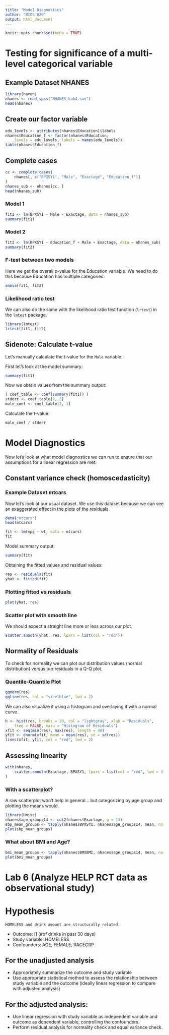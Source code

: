 ```yaml
---
title: "Model Diagnostics"
author: "BIOS 620"
output: html_document
---
```


```r
knitr::opts_chunk$set(echo = TRUE)
```

# Testing for significance of a multi-level categorical variable

## Example Dataset NHANES

```r
library(haven)
nhanes <- read_spss("NHANES_Lab4.sav")
head(nhanes)
```

## Create our factor variable

```r
edu_levels <- attributes(nhanes$Education)$labels
nhanes$Education_f <- factor(nhanes$Education,
    levels = edu_levels, labels = names(edu_levels))
table(nhanes$Education_f)
```

## Complete cases

```r
cc <- complete.cases(
    nhanes[, c("BPXSY1", "Male", "Exactage", "Education_f")]
)
nhanes_sub <- nhanes[cc, ]
head(nhanes_sub)
```

### Model 1

```r
fit1 <- lm(BPXSY1 ~ Male + Exactage, data = nhanes_sub)
summary(fit1)
```

### Model 2

```r
fit2 <- lm(BPXSY1 ~ Education_f + Male + Exactage, data = nhanes_sub)
summary(fit2)
```

### F-test between two models

Here we get the overall p-value for the Education variable. We need to
do this because Education has multiple categories.

```r
anova(fit1, fit2)
```

### Likelihood ratio test

We can also do the same with the likelihood ratio test function (`lrtest`) in
the `lmtest` package.

```r
library(lmtest)
lrtest(fit1, fit2)
```

## Sidenote: Calculate t-value

Let's manually calculate the t-value for the `Male` variable.

First let's look at the model summary:

```r
summary(fit1)
```

Now we obtain values from the summary output:

```r
( coef_table <- coef(summary(fit1)) )
stderr <- coef_table[2, 2]
male_coef <- coef_table[2, 1]
```

Calculate the t-value:

```r
male_coef / stderr
```

# Model Diagnostics

Now let's look at what model diagnostics we can run to ensure that our
assumptions for a linear regression are met.

## Constant variance check (homoscedasticity)

### Example Dataset mtcars

Now let's look at our usual dataset. We use this dataset because we can
see an exaggerated effect in the plots of the residuals.

```r
data("mtcars")
head(mtcars)
```

```r
fit <- lm(mpg ~ wt, data = mtcars)
fit
```

Model summary output:

```r
summary(fit)
```

Obtaining the fitted values and residual values:

```r
res <- residuals(fit)
yhat <- fitted(fit)
```

### Plotting fitted vs residuals

```r
plot(yhat, res)
```

### Scatter plot with smooth line

We should expect a straight line more or less across our plot.

```r
scatter.smooth(yhat, res, lpars = list(col = "red"))
```

## Normality of Residuals

To check for normality we can plot our distribution values (normal distribution)
versus our residuals in a Q-Q plot.

### Quantile-Quantile Plot

```r
qqnorm(res)
qqline(res, col = "steelblue", lwd = 2)
```

We can also visualize it using a histogram and overlaying it with a normal
curve.

```r
h <- hist(res, breaks = 20, col = "lightgray", xlab = "Residuals",
    freq = FALSE, main = "Histogram of Residuals")
xfit <- seq(min(res), max(res), length = 40)
yfit <- dnorm(xfit, mean = mean(res), sd = sd(res))
lines(xfit, yfit, col = "red", lwd = 2)
```

## Assessing linearity

```r
with(nhanes,
    scatter.smooth(Exactage, BPXSY1, lpars = list(col = "red", lwd = 3), span = 0.1)
)
```

### With a scatterplot?

A raw scatterplot won't help in general... but categorizing by age group
and plotting the means would.

```r
library(Hmisc)
nhanes$age_groups14 <- cut2(nhanes$Exactage, g = 14)
sbp_mean_groups <- tapply(nhanes$BPXSY1, nhanes$age_groups14, mean, na.rm = TRUE)
plot(sbp_mean_groups)
```

### What about BMI and Age?

```r
bmi_mean_groups <- tapply(nhanes$BMXBMI, nhanes$age_groups14, mean, na.rm = TRUE)
plot(bmi_mean_groups)
```

# Lab 6 (Analyze HELP RCT data as observational study)

# Hypothesis

```
HOMELESS and drink amount are structurally related.
```

* Outcome: i1 (\#of drinks in past 30 days)
* Study variable: HOMELESS
* Confounders: AGE, FEMALE, RACEGRP

## For the unadjusted analysis

* Appropriately summarize the outcome and study variable
* Use appropriate statistical method to assess the relationship between study
variable and the outcome (ideally linear regression to compare with adjusted
analysis)


## For the adjusted analysis:

* Use linear regression with study variable as independent variable and outcome
as dependent variable, controlling the confounders.
* Perform residual analysis for normality check and equal variance check.
